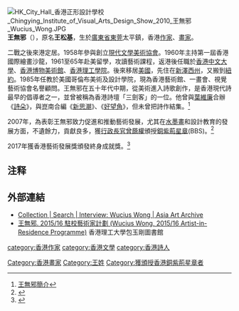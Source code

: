 [[File:HK_City_Hall_香港正形設計學校_Chingying_Institute_of_Visual_Arts_Design_Show_2010_王無邪_Wucius_Wong.JPG|thumb]]
'''王無邪'''{{BBSHK}}（{{bd|1936年|catIdx=W王}}），原名'''王松基'''，生於[[廣東省|廣東省]][[東莞|東莞]]太平鎮，香港[[作家|作家]]、[[畫家|畫家]]。

二戰之後來港定居。1958年參與創立[[現代文學美術協會|現代文學美術協會]]。1960年主持第一屆香港國際繪畫沙龍，1961至65年赴美留學，攻讀藝術課程，返港後任職於[[香港中文大學|香港中文大學]]、[[香港博物美術館|香港博物美術館]]、[[香港理工學院|香港理工學院]]。後來移居[[美國|美國]]，先住在[[新澤西州|新澤西州]]，又搬到[[紐約|紐約]]。1985年任教於美國哥倫布美術及設計學院，現為香港藝術館、一畫會、視覺藝術協會名譽顧問。王無邪在五十年代中期，從美術進入詩歌創作，是香港現代詩最早的倡導者之一，並曾被稱為香港詩壇「三劍客」的一位。他曾與[[葉維廉|葉維廉]]合辦《[[詩朵|詩朵]]》，與崑南合編《[[新思潮|新思潮]]》、《[[好望角|好望角]]》，但未曾把詩作結集。<ref>[http://www.yishujie.com/topic.php?auto_id=105771 王無邪簡介]{{dead link|date=2018年3月 |bot=InternetArchiveBot |fix-attempted=yes }}</ref>

2007年，為表彰王無邪致力促進和推動藝術發展，尤其在[[水墨畫|水墨畫]]和設計教育的發展方面，不遺餘力，貢獻良多，獲[[香港特別行政區行政長官|行政長官]][[曾蔭權|曾蔭權]]頒授[[銅紫荊星章|銅紫荊星章]](BBS)。<ref>{{Cite web |url=http://paper.wenweipo.com/2006/12/24/YC0612240001.htm |title=文匯報: 王無邪 2006年, 尋根問道 山水遊 |accessdate=2010-06-25 |archive-date=2008-06-11 |archive-url=https://web.archive.org/web/20080611160016/http://paper.wenweipo.com/2006/12/24/YC0612240001.htm |dead-url=no }}</ref>

2017年獲香港藝術發展獎頒發終身成就獎。<ref>{{Cite web |url=https://thestandnews.com/society/%E8%97%9D%E8%A1%93%E7%99%BC%E5%B1%95%E7%8D%8E%E5%BE%97%E7%8D%8E%E5%90%8D%E5%96%AE%E5%85%AC%E5%B8%83-%E6%B0%B4%E5%A2%A8%E5%A4%A7%E5%B8%AB%E7%8E%8B%E7%84%A1%E9%82%AA%E7%8D%B2%E7%B5%82%E8%BA%AB%E6%88%90%E5%B0%B1%E7%8D%8E/ |title=藝術發展獎得獎名單公布 |accessdate=2017-05-26 |archive-date=2017-06-21 |archive-url=https://web.archive.org/web/20170621215508/http://www.thestandnews.com/society/%E8%97%9D%E8%A1%93%E7%99%BC%E5%B1%95%E7%8D%8E%E5%BE%97%E7%8D%8E%E5%90%8D%E5%96%AE%E5%85%AC%E5%B8%83-%E6%B0%B4%E5%A2%A8%E5%A4%A7%E5%B8%AB%E7%8E%8B%E7%84%A1%E9%82%AA%E7%8D%B2%E7%B5%82%E8%BA%AB%E6%88%90%E5%B0%B1%E7%8D%8E/ |dead-url=no }}</ref>

==注释==
<references />
== 外部連結 ==
{{commonscat|Wucius Wong}}
*[https://aaa.org.hk/en/collection/search/archive/hong-kong-art-history-research-project-interview-3419/object/interview-wucius-wong Collection | Search | Interview: Wucius Wong | Asia Art Archive]{{Wayback|url=https://aaa.org.hk/en/collection/search/archive/hong-kong-art-history-research-project-interview-3419/object/interview-wucius-wong |date=20171107170234 }}{{En icon}}{{Yue icon}}{{Zh icon}}
* [https://dc.lib.polyu.edu.hk/catalog?f%5Bcreator_sim%5D%5B%5D=%E7%8E%8B%E7%84%A1%E9%82%AA&f%5Bmember_of_collection_ids_ssim%5D%5B%5D=1j92gc20h&locale=en  王無邪. 2015/16  駐校藝術家計劃 (Wucius Wong, 2015/16 Artist-in-Residence Programme)] 香港理工大學包玉剛圖書館 {{zh}}{{en}}



{{Authority control}}

[[category:香港作家|category:香港作家]]
[[category:香港文學|category:香港文學]]
[[category:香港詩人|category:香港詩人]]
[[Category:香港畫家|Category:香港畫家]]
[[Category:王姓|Category:王姓]]
[[Category:獲頒授香港銅紫荊星章者|Category:獲頒授香港銅紫荊星章者]]